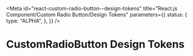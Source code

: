 <!-- @license CC0-1.0 -->


<Meta
  id="react-custom-radio-button--design-tokens"
  title="React.js Component/Custom Radio Button/Design Tokens"
  parameters={{
    status: {
      type: "ALPHA",
    },
  }}
/>

# CustomRadioButton Design Tokens

<ComponentTokensSection tokens={tokens} definition={tokensDefinition} component="utrecht-custom-radio-button" />
